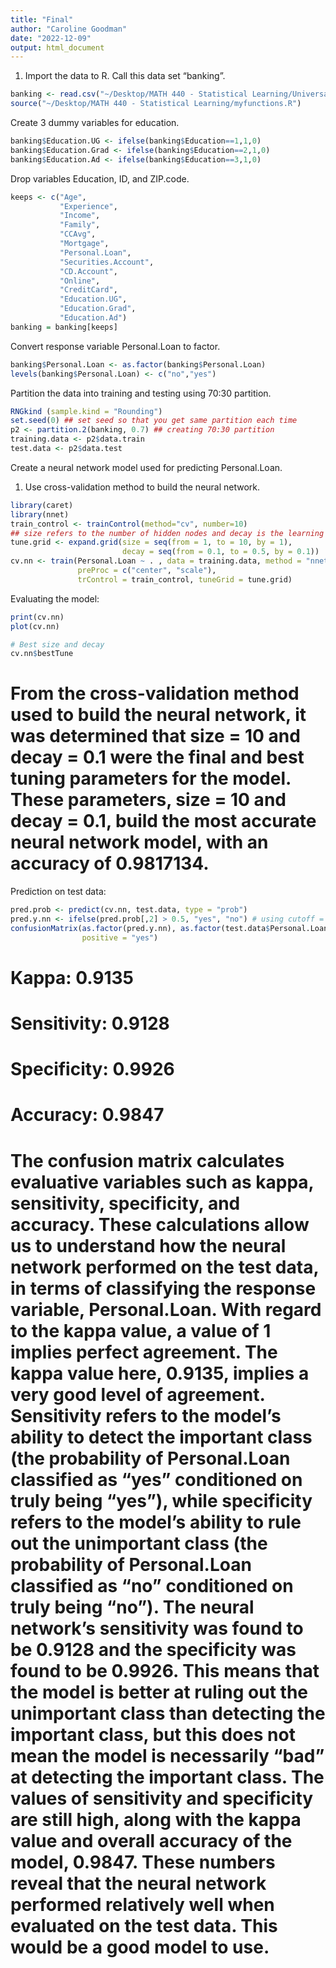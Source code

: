 ```yaml
---
title: "Final"
author: "Caroline Goodman"
date: "2022-12-09"
output: html_document
---
```


1. Import the data to R. Call this data set "banking".
```r
banking <- read.csv("~/Desktop/MATH 440 - Statistical Learning/UniversalBank.csv")
source("~/Desktop/MATH 440 - Statistical Learning/myfunctions.R")
```
Create 3 dummy variables for education.
```r
banking$Education.UG <- ifelse(banking$Education==1,1,0)
banking$Education.Grad <- ifelse(banking$Education==2,1,0)
banking$Education.Ad <- ifelse(banking$Education==3,1,0)
```
Drop variables Education, ID, and ZIP.code.
```r
keeps <- c("Age",
           "Experience",
           "Income",
           "Family",
           "CCAvg",
           "Mortgage",
           "Personal.Loan",
           "Securities.Account",
           "CD.Account",
           "Online",
           "CreditCard",
           "Education.UG",
           "Education.Grad",
           "Education.Ad")
banking = banking[keeps]
```
Convert response variable Personal.Loan to factor.
```r
banking$Personal.Loan <- as.factor(banking$Personal.Loan)
levels(banking$Personal.Loan) <- c("no","yes")
```
Partition the data into training and testing using 70:30 partition.
```r
RNGkind (sample.kind = "Rounding") 
set.seed(0) ## set seed so that you get same partition each time
p2 <- partition.2(banking, 0.7) ## creating 70:30 partition
training.data <- p2$data.train
test.data <- p2$data.test
```
Create a neural network model used for predicting Personal.Loan.

1. Use cross-validation method to build the neural network.
```r
library(caret)
library(nnet)
train_control <- trainControl(method="cv", number=10)
## size refers to the number of hidden nodes and decay is the learning rate
tune.grid <- expand.grid(size = seq(from = 1, to = 10, by = 1),
                         decay = seq(from = 0.1, to = 0.5, by = 0.1))
cv.nn <- train(Personal.Loan ~ . , data = training.data, method = "nnet",
               preProc = c("center", "scale"),
               trControl = train_control, tuneGrid = tune.grid)
```

Evaluating the model:  
```r
print(cv.nn)
plot(cv.nn)

# Best size and decay
cv.nn$bestTune
```
# From the cross-validation method used to build the neural network, it was determined that size = 10 and decay = 0.1 were the final and best tuning parameters for the model. These parameters, size = 10 and decay = 0.1, build the most accurate neural network model, with an accuracy of 0.9817134. 
Prediction on test data:
```r
pred.prob <- predict(cv.nn, test.data, type = "prob")
pred.y.nn <- ifelse(pred.prob[,2] > 0.5, "yes", "no") # using cutoff = 0.5
confusionMatrix(as.factor(pred.y.nn), as.factor(test.data$Personal.Loan), 
                positive = "yes")
```

# Kappa: 0.9135
# Sensitivity: 0.9128
# Specificity: 0.9926
# Accuracy: 0.9847

# The confusion matrix calculates evaluative variables such as kappa, sensitivity, specificity, and accuracy. These calculations allow us to understand how the neural network performed on the test data, in terms of classifying the response variable, Personal.Loan. With regard to the kappa value, a value of 1 implies perfect agreement. The kappa value here, 0.9135, implies a very good level of agreement. Sensitivity refers to the model's ability to detect the important class (the probability of Personal.Loan classified as "yes" conditioned on truly being "yes"), while specificity refers to the model's ability to rule out the unimportant class (the probability of Personal.Loan classified as "no" conditioned on truly being "no"). The neural network's sensitivity was found to be 0.9128 and the specificity was found to be 0.9926. This means that the model is better at ruling out the unimportant class than detecting the important class, but this does not mean the model is necessarily "bad" at detecting the important class. The values of sensitivity and specificity are still high, along with the kappa value and overall accuracy of the model, 0.9847. These numbers reveal that the neural network performed relatively well when evaluated on the test data. This would be a good model to use. 
